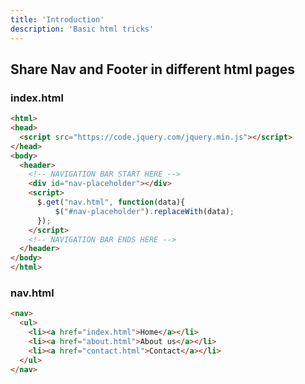 ```yaml
---
title: 'Introduction'
description: 'Basic html tricks'
---
```


## Share Nav and Footer in different html pages

### index.html
```html
<html>
<head>
  <script src="https://code.jquery.com/jquery.min.js"></script>
</head>
<body>
  <header>
    <!-- NAVIGATION BAR START HERE -->
    <div id="nav-placeholder"></div>
    <script>
      $.get("nav.html", function(data){
          $("#nav-placeholder").replaceWith(data);
      });
    </script>
    <!-- NAVIGATION BAR ENDS HERE -->
  </header>
</body>
</html>
```

### nav.html
```html
<nav>
  <ul>
    <li><a href="index.html">Home</a></li>
    <li><a href="about.html">About us</a></li>
    <li><a href="contact.html">Contact</a></li>
  </ul>
</nav>
```
